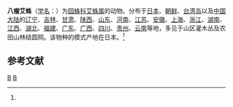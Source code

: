 {{Speciesbox 
| taxon = Cyclosa octotubercalata
| binomial_authority =（Karsch, 1879）<ref name='id13618'>{{cite web| url =http://www.bioinfo.cn/db05/BjdwSpecies.php?action=view&id=13618| title =八瘤艾蛛| work =《中国动物物种编目数据库》| publisher =中国科学院微生物研究所| author =中国科学院动物研究所| accessdate =2009-04-28| deadurl =yes| archiveurl =https://web.archive.org/web/20160305061740/http://www.bioinfo.cn/db05/BjdwSpecies.php?action=view&id=13618| archivedate =2016-03-05}}</ref>
}}

'''八瘤艾蛛'''（[[学名|学名]]：{{lang|la|''Cyclosa octotubercalata''}}）为[[园蛛科|园蛛科]][[艾蛛属|艾蛛属]]的动物。分布于[[日本|日本]]、[[朝鲜|朝鲜]]、[[台湾岛|台湾岛]]以及[[中国大陆|中国大陆]]的[[辽宁|辽宁]]、[[吉林|吉林]]、[[甘肃|甘肃]]、[[陕西|陕西]]、[[山东|山东]]、[[河南|河南]]、[[江苏|江苏]]、[[安徽|安徽]]、[[上海|上海]]、[[浙江|浙江]]、[[湖南|湖南]]、[[江西|江西]]、[[湖北|湖北]]、[[福建|福建]]、[[广东|广东]]、[[广西|广西]]、[[四川|四川]]、[[贵州|贵州]]、[[云南|云南]]等地，多见于山区灌木丛及农田山林结圆网。该物种的模式产地在日本。<ref name='id13618'/>

== 参考文献 ==
{{reflist}}

{{taxonbar}}
[[Category:_1879年描述的动物|B]]
[[Category:艾蛛属|B]]